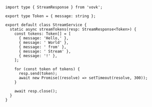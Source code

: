 ```tsx filename="/src/modules/stream-response-object/StreamService.ts"
import type { StreamResponse } from 'vovk';

export type Token = { message: string };

export default class StreamService {
  static async streamTokens(resp: StreamResponse<Token>) {
    const tokens: Token[] = [
      { message: 'Hello,' },
      { message: ' World' },
      { message: ' from' },
      { message: ' Stream' },
      { message: '!' },
    ];

    for (const token of tokens) {
      resp.send(token);
      await new Promise((resolve) => setTimeout(resolve, 300));
    }

    await resp.close();
  }
}
```
